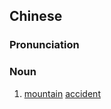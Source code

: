 {{also|山难}}
==Chinese==
{{zh-forms|s=山难}}

===Pronunciation===
{{zh-pron
|m=shānnàn
|c=saan1 naan6
|cat=n
}}

===Noun===
{{zh-noun}}

# [[mountain]] [[accident]]